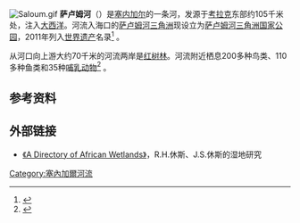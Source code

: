 [[Image:Saloum.gif|thumb]]
'''萨卢姆河'''（{{lang-fr|'''Saloum'''}}）是[[塞内加尔|塞内加尔]]的一条河，发源于[[考拉克|考拉克]]东部约105千米处，注入[[大西洋|大西洋]]。河流入海口的[[萨卢姆河三角洲|萨卢姆河三角洲]]现设立为[[萨卢姆河三角洲国家公园|萨卢姆河三角洲国家公园]]，2011年列入[[世界遗产|世界遗产]]名录<ref>{{cite web|title=塞内加尔的萨卢姆河三角洲获准列入教科文组织《世界遗产名录》|url=http://www.unesco.org/new/zh/media-services/single-view/news/senegals_saloum_delta_inscribed_on_unescos_world_heritage_list/|accessdate=2011-06-25}}</ref> 。

从河口向上游大约70千米的河流两岸是[[红树林|红树林]]。河流附近栖息200多种鸟类、110多种鱼类和35种[[哺乳动物|哺乳动物]]<ref>{{cite web|title=西非水乡萨卢姆河三角洲|url=http://www.cqvip.com/Main/Detail.aspx?id=24721313&AspxAutoDetectCookieSupport=1|accessdate=2011-06-25}}</ref> 。

==参考资料==
{{reflist}}

==外部链接==
*{{en}}[http://books.google.com/books?id=VLjafeXa3gMC&pg=PA430&lpg=PA430&dq=saloum+river&source=web&ots=j6iR4DVbk6&sig=drWGk6Hav1w8VQgDotEZ-pKeW3Q&hl=en&sa=X&oi=book_result&resnum=8&ct=result 《A Directory of African Wetlands》]，R.H.休斯、J.S.休斯的湿地研究

{{coord|13.963055|-16.752777|display=title}}

{{DEFAULTSORT:Saloum}}
[[Category:塞內加爾河流|Category:塞內加爾河流]]